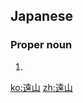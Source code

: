 ==Japanese==
{{ja-kanjitab|とお|やま}}

===Proper noun===
{{ja-pos|proper|とおやま}}

# {{surname|lang=ja|sort=とおやま}}

[[ko:遠山]]
[[zh:遠山]]